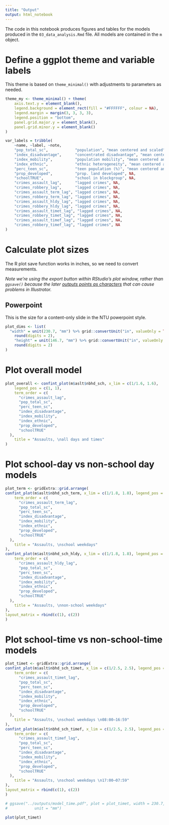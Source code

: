```yaml
---
title: "Output"
output: html_notebook
---
```


The code in this notebook produces figures and tables for the models produced in
the `03_data_analysis.Rmd` file. All models are contained in the `m` object.


# Define a ggplot theme and variable labels

This theme is based on `theme_minimal()` with adjustments to parameters as
needed.

```r
theme_my <- theme_minimal() + theme(
	axis.text.y = element_blank(),
	legend.background = element_rect(fill = "#FFFFFF", colour = NA),
	legend.margin = margin(3, 3, 3, 3),
	legend.position = "bottom",
	panel.grid.major.y = element_blank(),
	panel.grid.minor.y = element_blank()
)
```

```r
var_labels = tribble(
	~name, ~label, ~note,
	"pop_total_sc",            "population", "mean centered and scaled",
	"index_disadvantage",      "concentrated disadvantage", "mean centered and scaled",
	"index_mobility",          "population mobility", "mean centered and scaled",
	"index_ethnic",            "ethnic heterogeneity", "mean centered and scaled",
	"perc_teen_sc",            "teen population (%)", "mean centered and scaled",
	"prop_developed",          "prop. land developed", NA,
	"schoolTRUE",              "school in blockgroup", NA,
	"crimes_assault_lag",      "lagged crimes", NA,
	"crimes_robbery_lag",      "lagged crimes", NA,
	"crimes_assault_term_lag", "lagged crimes", NA,
	"crimes_robbery_term_lag", "lagged crimes", NA,
	"crimes_assault_hldy_lag", "lagged crimes", NA,
	"crimes_robbery_hldy_lag", "lagged crimes", NA,
	"crimes_assault_timet_lag", "lagged crimes", NA,
	"crimes_robbery_timet_lag", "lagged crimes", NA,
	"crimes_assault_timef_lag", "lagged crimes", NA,
	"crimes_robbery_timef_lag", "lagged crimes", NA
)
```


# Calculate plot sizes

The R plot save function works in inches, so we need to convert measurements.

*Note we're using the export button within RStudio's plot window, rather than
`ggsave()` because the later [outputs points as characters](https://stackoverflow.com/questions/42744012/importing-dotplot-from-r-to-adobe-illustrator-causes-dot-shapes-to-change) 
that can cause problems in Illustrator.*

## Powerpoint

This is the size for a content-only slide in the NTU powerpoint style.

```r
plot_dims <- list(
  "width" = unit(230.7, "mm") %>% grid::convertUnit("in", valueOnly = TRUE) %>% 
  	round(digits = 2),
	"height" = unit(146.7, "mm") %>% grid::convertUnit("in", valueOnly = TRUE) %>% 
  	round(digits = 2)
)
```


# Plot overall model

```r
plot_overall <- confint_plot(m$aslt$nbhd_sch, x_lim = c(1/1.6, 1.6), 
	legend_pos = c(1, 1),
	term_order = c(
	  "crimes_assault_lag",
	  "pop_total_sc",
	  "perc_teen_sc",
	  "index_disadvantage",
	  "index_mobility",
	  "index_ethnic",
	  "prop_developed",
	  "schoolTRUE"
  ),
	title = "Assaults, \nall days and times"
)

```



# Plot school-day vs non-school day models

```r
plot_term <- gridExtra::grid.arrange(
confint_plot(m$aslt$nbhd_sch_term, x_lim = c(1/1.8, 1.8), legend_pos = c(1, 1),
	term_order = c(
	  "crimes_assault_term_lag",
	  "pop_total_sc",
	  "perc_teen_sc",
	  "index_disadvantage",
	  "index_mobility",
	  "index_ethnic",
	  "prop_developed",
	  "schoolTRUE"
  ),
	title = "Assaults, \nschool weekdays"
),
confint_plot(m$aslt$nbhd_sch_hldy, x_lim = c(1/1.8, 1.8), legend_pos = c(1, 1),
	term_order = c(
	  "crimes_assault_hldy_lag",
	  "pop_total_sc",
	  "perc_teen_sc",
	  "index_disadvantage",
	  "index_mobility",
	  "index_ethnic",
	  "prop_developed",
	  "schoolTRUE"
  ),
	title = "Assaults, \nnon-school weekdays"
),
layout_matrix = rbind(c(1), c(2))
)

```


# Plot school-time vs non-school-time models

```r
plot_timet <- gridExtra::grid.arrange(
confint_plot(m$aslt$nbhd_sch_timet, x_lim = c(1/2.5, 2.5), legend_pos = c(1, 1),
	term_order = c(
	  "crimes_assault_timet_lag",
	  "pop_total_sc",
	  "perc_teen_sc",
	  "index_disadvantage",
	  "index_mobility",
	  "index_ethnic",
	  "prop_developed",
	  "schoolTRUE"
  ),
	title = "Assaults, \nschool weekdays \n08:00–16:59"
),
confint_plot(m$aslt$nbhd_sch_timef, x_lim = c(1/2.5, 2.5), legend_pos = c(1, 1),
	term_order = c(
	  "crimes_assault_timef_lag",
	  "pop_total_sc",
	  "perc_teen_sc",
	  "index_disadvantage",
	  "index_mobility",
	  "index_ethnic",
	  "prop_developed",
	  "schoolTRUE"
  ),
	title = "Assaults, \nschool weekdays \n17:00–07:59"
),
layout_matrix = rbind(c(1), c(2))
)

# ggsave("../outputs/model_time.pdf", plot = plot_timet, width = 230.7, height = 146.7,
# 			 unit = "mm")

plot(plot_timet)

```
